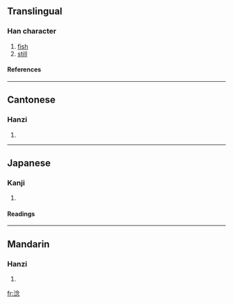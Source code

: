 ==Translingual==
===Han character===
{{Han char|rn=85|rad=水|as=08|sn=11|four=3813<sub>2</sub>|canj=水人戈心 (EOIP)}}
# [[fish]]
# [[still]]
====References====
{{Han ref|kx=0631.170|dkj=17685|dj=1034.060|hdz=31655.040|uh=6DF0|ud=28144|bh=D5F9|bd=54777}}

----
==Cantonese==
===Hanzi===
{{yue-hanzi|jyut=|y=nam4, nam6}}
# {{defn|Cantonese}}

----
==Japanese==
===Kanji===
{{ja-kanji|grade=|rs=水08}}
# {{defn|Japanese}} 
====Readings====
{{ja-readings|on=[[でん]] (den), [[だん]] (dan), [[ねん]] (nen), [[あん]] (an), [[おん]] (on)|kun=[[にごる]] (nigoru)}}

----
==Mandarin==
===Hanzi===
{{cmn-hanzi|pin=[[niàn]] ([[nian4]])|wg=nien<sup>4</sup>}}
# {{defn|Mandarin}}

[[fr:淰]]